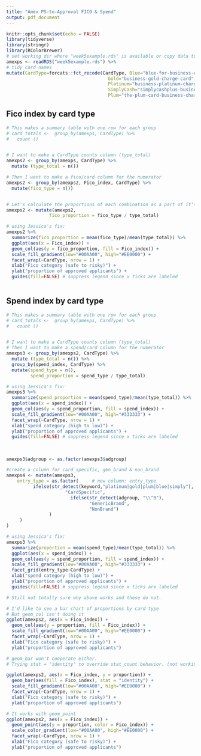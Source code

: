 ```yaml
---
title: "Amex PS-to-Approval FICO & Spend"
output: pdf_document
---
```


```r
knitr::opts_chunk$set(echo = FALSE)
library(tidyverse)
library(stringr)
library(RColorBrewer)
# set working dir where "week5example.rds" is available or copy data to amexps
amexps <- readRDS("week5example.rds") %>%
# tidy card names
mutate(CardType=forcats::fct_recode(CardType, Blue="blue-for-business-credit-card",
                                      Gold="business-gold-charge-card",
                                      Platinum="business-platinum-charge-card",
                                      SimplyCash="simplycashplus-business-credit-card",
                                      Plum="the-plum-card-business-charge-card"))
```


## Fico index by card type
```r
# This makes a summary table with one row for each group
# card_totals <-  group_by(amexps, CardType) %>%
#   count ()


# I want to make a CardType counts column (type_total)
amexps2 <- group_by(amexps, CardType) %>%
  mutate (type_total = n())

# Then I want to make a fico/card column for the numerator
amexps2 <- group_by(amexps2, Fico_index, CardType) %>%
  mutate(fico_type = n())


# Let's calculate the proportions of each combination as a part of it's CardType group
amexps2 <- mutate(amexps2,
                fico_proportion = fico_type / type_total)

# using Jessica's fix:
amexps2 %>% 
  summarize(fico_proportion = mean(fico_type)/mean(type_total)) %>%
  ggplot(aes(x = Fico_index)) +
  geom_col(aes(y = fico_proportion, fill = Fico_index)) +
  scale_fill_gradient(low="#00AA00", high="#EE0000") +
  facet_wrap(~CardType, nrow = 1) +
  xlab("Fico category (safe to risky)") +
  ylab("proportion of approved applicants") +
  guides(fill=FALSE) # suppress legend since x ticks are labeled
  
```

## Spend index by card type
```r
# This makes a summary table with one row for each group
# card_totals <-  group_by(amexps, CardType) %>%
#   count ()


# I want to make a CardType counts column (type_total)
# Then I want to make a spend/card column for the numerator
amexps3 <- group_by(amexps2, CardType) %>%
  mutate (type_total = n()) %>%
  group_by(spend_index, CardType) %>%
  mutate(spend_type = n(),
         spend_proportion = spend_type / type_total)

# using Jessica's fix:
amexps3 %>% 
  summarize(spend_proportion = mean(spend_type)/mean(type_total)) %>%
  ggplot(aes(x = spend_index)) +
  geom_col(aes(y = spend_proportion, fill = spend_index)) +
  scale_fill_gradient(low="#00AA00", high="#333333") +
  facet_wrap(~CardType, nrow = 1) +
  xlab("spend category (high to low)") +
  ylab("proportion of approved applicants") +
  guides(fill=FALSE) # suppress legend since x ticks are labeled
  
```

## 
```r
amexps3$adgroup <- as.factor(amexps3$adgroup)

#create a column for card_specific, gen_brand & non_brand
amexps4 <- mutate(amexps3,
    entry_type = as.factor(     # new column: entry_type
          ifelse(str_detect(keyword,"platinum|gold|plum|blue|simply"),
                      "CardSpecific",
                        ifelse(str_detect(adgroup, "\\^B"),
                               "GenericBrand",
                               "NonBrand")
                )
     )
) 

# using Jessica's fix:
amexps3 %>% 
  summarize(proportion = mean(spend_type)/mean(type_total)) %>%
  ggplot(aes(x = spend_index)) +
  geom_col(aes(y = spend_proportion, fill = spend_index)) +
  scale_fill_gradient(low="#00AA00", high="#333333") +
  facet_grid(entry_type~CardType) +
  xlab("spend category (high to low)") +
  ylab("proportion of approved applicants") +
  guides(fill=FALSE) # suppress legend since x ticks are labeled


```

```r
# Still not totally sure why above works and these do not.

# I'd like to see a bar chart of proportions by card type
# But geom_col isn't doing it
ggplot(amexps2, aes(x = Fico_index)) +
  geom_col(aes(y = proportion, fill = Fico_index)) +
  scale_fill_gradient(low="#00AA00", high="#EE0000") +
  facet_wrap(~CardType, nrow = 1) +
  xlab("Fico category (safe to risky)") +
  ylab("proportion of approved applicants") 

# geom_bar won't cooperate either.
# Trying stat = "identity" to override stat_count behavior. (not working)

ggplot(amexps2, aes(x = Fico_index, y = proportion)) +
  geom_bar(aes(fill = Fico_index), stat = "identity") +
  scale_fill_gradient(low="#00AA00", high="#EE0000") +
  facet_wrap(~CardType, nrow = 1) +
  xlab("Fico category (safe to risky)") +
  ylab("proportion of approved applicants") 

# It works with geom_point
ggplot(amexps2, aes(x = Fico_index)) +
  geom_point(aes(y = proportion, color = Fico_index)) +
  scale_color_gradient(low="#00AA00", high="#EE0000") +
  facet_wrap(~CardType, nrow = 1) +
  xlab("Fico category (safe to risky)") +
  ylab("proportion of approved applicants") 

```